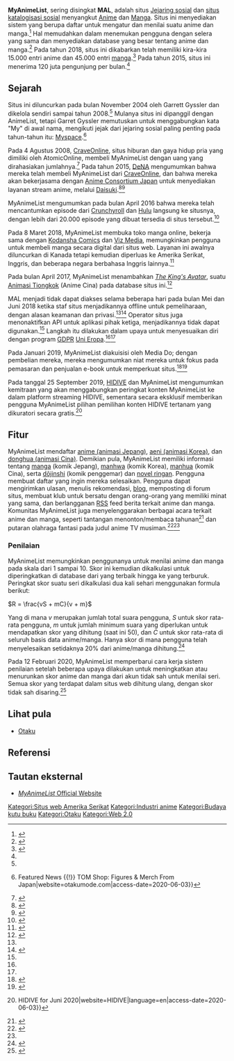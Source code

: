 {{Kotak info situs web|name=MyAnimeList|logo=MyAnimeList.png|logocaption=logo MyAnimeList|url={{URL|https://www.myanimelist.net}}|type=Anime, Manga, Jejaring sosial|author=Garett Gyssler|owner=Media Do<ref>{{Cite web |url=https://www.crunchbase.com/organization/myanimelist |title=MyAnimeList |website=[[Crunchbase]] |language=en |access-date=2019-03-02}}</ref><ref name="株式会社メディアドゥホールディングス">{{Cite web |url=https://www.mediado.jp/group/2388/ |title=» 米国子会社による米国MyAnimeList社の買収に関するお知らせ |last=株式会社メディアドゥホールディングス |website=株式会社メディアドゥホールディングス |language=ja |access-date=2019-03-02}}</ref>|registration=Gratis|launch date={{Start date and age|2004|11|5}}<ref>{{cite web|url=https://whois.domaintools.com/myanimelist.net|title=myanimelist WHOIS, DNS, & Domain Info - DomainTools|work=[[WHOIS]]}}</ref>|current status=Aktif|commercial=Ya|alexa={{decrease}} [https://www.alexa.com/siteinfo/myanimelist.net 828] {{small|{{nowrap|(Global, {{as of|2020|06|04|alt=Juni 2020}})}}}}}}

'''MyAnimeList''', sering disingkat '''MAL''', adalah situs [[Jejaring sosial]] dan [[situs katalogisasi sosial]] menyangkut [[Anime]] dan [[Manga]]. Situs ini menyediakan sistem yang berupa daftar untuk mengatur dan menilai suatu anime dan manga.<ref name=":0">{{Cite web|url=https://www.forbes.com/sites/laurenorsini/2018/05/30/myanimelist-passes-third-day-of-unexpected-downtime/|title=MyAnimeList Passes Third Day Of Unexpected Downtime|last=Orsini|first=Lauren|website=Forbes|language=en|access-date=2020-06-03}}</ref> Hal memudahkan dalam menemukan pengguna dengan selera yang sama dan menyediakan database yang besar tentang anime dan manga.<ref name=":1">{{Cite web|url=https://www.kotaku.com.au/2018/01/why-some-fans-watch-anime-at-double-speed/|title=Why Some Fans Watch Anime At Double Speed|date=2018-01-11|website=Kotaku Australia|language=en|access-date=2020-06-03}}</ref> Pada tahun 2018, situs ini dikabarkan telah memiliki kira-kira 15.000 entri anime dan 45.000 entri [[manga]].<ref>{{Cite web|url=https://myanimelist.net/forum/?topicid=1759276|title=Happy New Year & 2018 Wrap-Up!|website=MyAnimeList.net|access-date=2020-06-03}}</ref> Pada tahun 2015, situs ini menerima 120 juta pengunjung per bulan.<ref name=":0" />

== Sejarah ==
Situs ini diluncurkan pada bulan November 2004 oleh Garrett Gyssler dan dikelola sendiri sampai tahun 2008.<ref name=":0" /> Mulanya situs ini dipanggil dengan AnimeList, tetapi Garret Gyssler memutuskan untuk menggabungkan kata "My" di awal nama, mengikuti jejak dari jejaring sosial paling penting pada tahun-tahun itu: [[Myspace]].<ref>{{Cite web|url=https://otakumode.com/news/5590fbd763cd06585662ce9d/Exclusive-Interview-with-the-Founder-of-MyAnimeList-a-Colossal-Site-with-120-Million-Monthly-PVs|title=Exclusive Interview with the Founder of MyAnimeList, a Colossal Site with 120 Million Monthly PVs {{!}} Featured News {{!}} TOM Shop: Figures & Merch From Japan|website=otakumode.com|access-date=2020-06-03}}</ref>

Pada 4 Agustus 2008, [[CraveOnline]], situs hiburan dan gaya hidup pria yang dimiliki oleh AtomicOnline, membeli MyAnimeList dengan uang yang dirahasiakan jumlahnya.<ref name="cbs">{{Cite web|url=https://www.cbsnews.com/news/craveonline-buys-manga-social-net-myanimelist/|title=CraveOnline Buys Manga Social Net MyAnimeList|website=''[[CBS News]]''|publisher=''[[CBS Interactive]]''|language=en|access-date=2018-06-04}}</ref> Pada tahun 2015, [[DeNA]] mengumumkan bahwa mereka telah membeli MyAnimeList dari [[CraveOnline]], dan bahwa mereka akan bekerjasama dengan [[Anime Consortium Japan]] untuk menyediakan layanan stream anime, melalui [[Daisuki]].<ref>{{Cite web|url=https://www.animenewsnetwork.com/daily-briefs/2015-07-18/dena-confirms-myanimelist-buyout/.90591|title=DeNA Confirms MyAnimeList Buyout|last=Hale|first=Daryl Lee|date=July 18, 2015|publisher=[[Anime News Network]]|access-date=June 4, 2018}}</ref><ref>{{Cite web|url=https://japan.cnet.com/article/35067497/|title=DeNAとACJ、海外アニメサイト「MyAnimeList」に日本製アニメを提供|date=2015-07-16|website=CNET Japan|language=ja|access-date=2020-06-03}}</ref>

MyAnimeList mengumumkan pada bulan April 2016 bahwa mereka telah mencantumkan episode dari [[Crunchyroll]] dan [[Hulu]] langsung ke situsnya, dengan lebih dari 20.000 episode yang dibuat tersedia di situs tersebut.<ref>{{Cite web|url=https://www.animenewsnetwork.com/news/2016-04-09/myanimelist-adds-more-anime-from-hulu-crunchyroll/.100716|title=MyAnimeList Adds More Anime From Hulu, Crunchyroll (Updated)|last=Pineda|first=Rafael Antonio|date=April 9, 2016|publisher=[[Anime News Network]]|access-date=June 4, 2018}}</ref>

Pada 8 Maret 2018, MyAnimeList membuka toko manga online, bekerja sama dengan [[Kodansha Comics]] dan [[Viz Media]], memungkinkan pengguna untuk membeli manga secara digital dari situs web. Layanan ini awalnya diluncurkan di Kanada tetapi kemudian diperluas ke Amerika Serikat, Inggris, dan beberapa negara berbahasa Inggris lainnya.<ref>{{Cite web|url=https://www.animenewsnetwork.com/news/2018-03-15/myanimelist-opens-manga-store-with-titles-from-viz-kodansha/.128912|title=MyAnimeList Opens Manga Store With Titles From Viz, Kodansha|website=Anime News Network|language=en|access-date=2020-06-03}}</ref>

Pada bulan April 2017, MyAnimeList menambahkan ''[[The King's Avatar]]'', suatu [[Animasi Tiongkok]] (Anime Cina) pada database situs ini.<ref>{{Cite web|url=http://www.globaltimes.cn/content/1050256.shtml|title=Famous Chinese animation The King’s Avatar picking up steam among anime fans around the globe - Global Times|website=www.globaltimes.cn|publisher=''[[Global Times]]''|access-date=2018-06-18}}</ref>

MAL menjadi tidak dapat diakses selama beberapa hari pada bulan Mei dan Juni 2018 ketika staf situs menjadikannya offline untuk pemeliharaan, dengan alasan keamanan dan privasi.<ref name=":0" /><ref name=":2">{{Cite web|url=https://comicbook.com/anime/news/myanimelist-down-issue-gone-security-problem/|title=Wait, What's Wrong With MyAnimeList?|website=Anime|language=en|access-date=2020-06-03}}</ref> Operator situs juga menonaktifkan API untuk aplikasi pihak ketiga, menjadikannya tidak dapat digunakan.<ref name=":0" /> Langkah itu dilakukan dalam upaya untuk menyesuaikan diri dengan program [[Regulasi Umum Perlindungan Data|GDPR]] [[Uni Eropa]].<ref name=":0" /><ref name=":2" />

Pada Januari 2019, MyAnimeList diakuisisi oleh Media Do; dengan pembelian mereka, mereka mengumumkan niat mereka untuk fokus pada pemasaran dan penjualan e-book untuk memperkuat situs.<ref>{{Cite web|url=https://www.animenewsnetwork.com/news/2019-01-15/media-do-acquires-myanimelist-website/.142092|title=Media Do Acquires MyAnimeList Website|website=Anime News Network|language=en|access-date=2020-06-03}}</ref><ref>{{Cite web|url=https://mediado.jp/group/2388/|title=米国子会社による米国MyAnimeList社の買収に関するお知らせ|last=|first=|date=|website=株式会社メディアドゥ|language=Jepang|access-date=2020-06-03}}</ref>

Pada tanggal 25 September 2019, [[HIDIVE]] dan MyAnimeList mengumumkan kemitraan yang akan menggabungkan peringkat konten MyAnimeList ke dalam platform streaming HIDIVE, sementara secara eksklusif memberikan pengguna MyAnimeList pilihan pemilihan konten HIDIVE tertanam yang dikuratori secara gratis.<ref>{{Cite web|url=http://www.hidive.com/news/2019/09|title=Anime Streaming News {{!}} HIDIVE for Juni 2020|website=HIDIVE|language=en|access-date=2020-06-03}}</ref>

== Fitur ==
MyAnimeList mendaftar [[Anime|anime (animasi Jepang)]], [[Animasi Korea|aeni (animasi Korea)]], dan [[Animasi Tiongkok|donghua (animasi Cina)]]. Demikian pula, MyAnimeList memiliki informasi tentang [[manga]] (komik Jepang), [[manhwa]] (komik Korea), [[manhua]] (komik Cina), serta [[dōjinshi]] (komik penggemar) dan [[novel ringan]]. Pengguna membuat daftar yang ingin mereka selesaikan. Pengguna dapat mengirimkan ulasan, menulis rekomendasi, [[blog]], memposting di forum situs, membuat klub untuk bersatu dengan orang-orang yang memiliki minat yang sama, dan berlangganan [[RSS]] feed berita terkait anime dan manga. Komunitas MyAnimeList juga menyelenggarakan berbagai acara terkait anime dan manga, seperti tantangan menonton/membaca tahunan<ref>{{Cite web|url=https://myanimelist.net/forum/?topicid=1760531|title=2019 Anime/Manga Challenges|website=MyAnimeList.net|access-date=2020-06-03}}</ref> dan putaran olahraga fantasi pada judul anime TV musiman.<ref>{{Cite web|url=https://myanimelist.net/forum/?topicid=1802026|title=MAL Game 'Fantasy Anime League' Opens for Fall 2019|website=MyAnimeList.net|access-date=2020-06-03}}</ref><ref name=":1" />

=== Penilaian ===
MyAnimeList memungkinkan penggunanya untuk menilai anime dan manga pada skala dari 1 sampai 10. Skor ini kemudian dikalkulasi untuk diperingkatkan di database dari yang terbaik hingga ke yang terburuk. Peringkat skor suatu seri dikalkulasi dua kali sehari menggunakan formula berikut:

<math>R = \frac{vS + mC}{v + m}</math>

Yang di mana <math>v</math> merupakan jumlah total suara pengguna, <math>S</math> untuk skor rata-rata pengguna, <math>m</math> untuk jumlah minimum suara yang diperlukan untuk mendapatkan skor yang dihitung (saat ini 50), dan <math>C</math> untuk skor rata-rata di seluruh basis data anime/manga. Hanya skor di mana pengguna telah menyelesaikan setidaknya 20% dari anime/manga dihitung.<ref>{{Cite web|url=https://myanimelist.net/info.php?go=topanime|title=How are MyAnimeList scores calculated?|last=|first=|date=|website=MyAnimeList.net|language=en|access-date=2020-06-03}}</ref>

Pada 12 Februari 2020, MyAnimeList memperbarui cara kerja sistem penilaian setelah beberapa upaya dilakukan untuk meningkatkan atau menurunkan skor anime dan manga dari akun tidak sah untuk menilai seri. Semua skor yang terdapat dalam situs web dihitung ulang, dengan skor tidak sah disaring.<ref>{{Cite web|url=https://myanimelist.net/forum/?topicid=1824703|title=Illegitimate (Duplicate) Account Detection System: Scores Will Be Recalculated Site-Wide|website=MyAnimeList.net|access-date=2020-06-03}}</ref>

== Lihat pula ==

* [[Otaku]]
<math /><math /><math /><math /><math />

== Referensi ==
{{reflist}}

== Tautan eksternal ==

* [https://myanimelist.net/ ''MyAnimeList'' Official Website]

[[Kategori:Situs web Amerika Serikat]]
[[Kategori:Industri anime]]
[[Kategori:Budaya kutu buku]]
[[Kategori:Otaku]]
[[Kategori:Web 2.0]]
